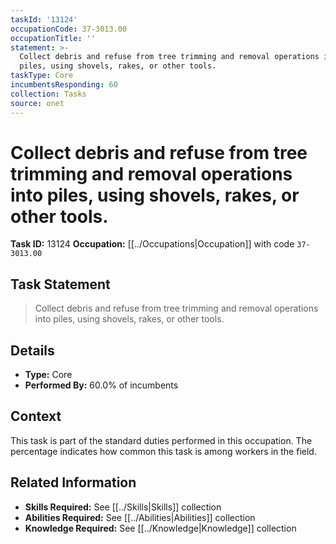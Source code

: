 ```yaml
---
taskId: '13124'
occupationCode: 37-3013.00
occupationTitle: ''
statement: >-
  Collect debris and refuse from tree trimming and removal operations into
  piles, using shovels, rakes, or other tools.
taskType: Core
incumbentsResponding: 60
collection: Tasks
source: onet
---
```

# Collect debris and refuse from tree trimming and removal operations into piles, using shovels, rakes, or other tools.

**Task ID:** 13124
**Occupation:** [[../Occupations|Occupation]] with code `37-3013.00`

## Task Statement

> Collect debris and refuse from tree trimming and removal operations into piles, using shovels, rakes, or other tools.

## Details

- **Type:** Core
- **Performed By:** 60.0% of incumbents

## Context

This task is part of the standard duties performed in this occupation. The percentage indicates how common this task is among workers in the field.

## Related Information

- **Skills Required:** See [[../Skills|Skills]] collection
- **Abilities Required:** See [[../Abilities|Abilities]] collection
- **Knowledge Required:** See [[../Knowledge|Knowledge]] collection
